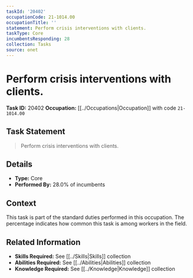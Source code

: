```yaml
---
taskId: '20402'
occupationCode: 21-1014.00
occupationTitle: ''
statement: Perform crisis interventions with clients.
taskType: Core
incumbentsResponding: 28
collection: Tasks
source: onet
---
```

# Perform crisis interventions with clients.

**Task ID:** 20402
**Occupation:** [[../Occupations|Occupation]] with code `21-1014.00`

## Task Statement

> Perform crisis interventions with clients.

## Details

- **Type:** Core
- **Performed By:** 28.0% of incumbents

## Context

This task is part of the standard duties performed in this occupation. The percentage indicates how common this task is among workers in the field.

## Related Information

- **Skills Required:** See [[../Skills|Skills]] collection
- **Abilities Required:** See [[../Abilities|Abilities]] collection
- **Knowledge Required:** See [[../Knowledge|Knowledge]] collection
